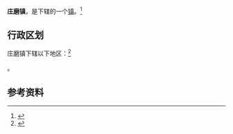 {{中国乡级行政区
|景观照片文件名 = 
|景观照片描述 = 
|汉语拼音 = 
|其他语言 = 
|其他语言名称 = 
|旧称 = 
|地名出处 = 
|位置图文件名 = 
|位置图描述 = 
|自定义图片= 
|建置时间 = 
|政府驻地 = 
|毗邻 = 
|总面积 = 
|总人口 = 
|总人口年份 = 
|户籍人口 = 
|户籍人口年份 = 
|常住人口 = 
|常住人口年份 = 
|人口密度 = 
|GDP = 
|GDP年份 = 
|邮政编码 = 
|电话区号 = 350
|官方网站 = 
|网站名称 = 
|14/09/02/103/000}}

'''庄磨镇'''，是{{PRC admin/fullname|14/09/02/103/000|3}}下辖的一个[[行政建制镇|镇]]。<ref>{{PRC admin/ref sgc|{{PRC admin/parent|14/09/02/103/000}}}}</ref>

== 行政区划 ==

庄磨镇下辖以下地区：<ref>{{PRC admin/ref sgc|14/09/02/103/000}}</ref>

{{PRC admin/children|14/09/02/103/000}}。

== 参考资料 ==

{{reflist}}

{{行政区划小作品}}
{{PRC admin/navcat|14/09/02/103/000}}